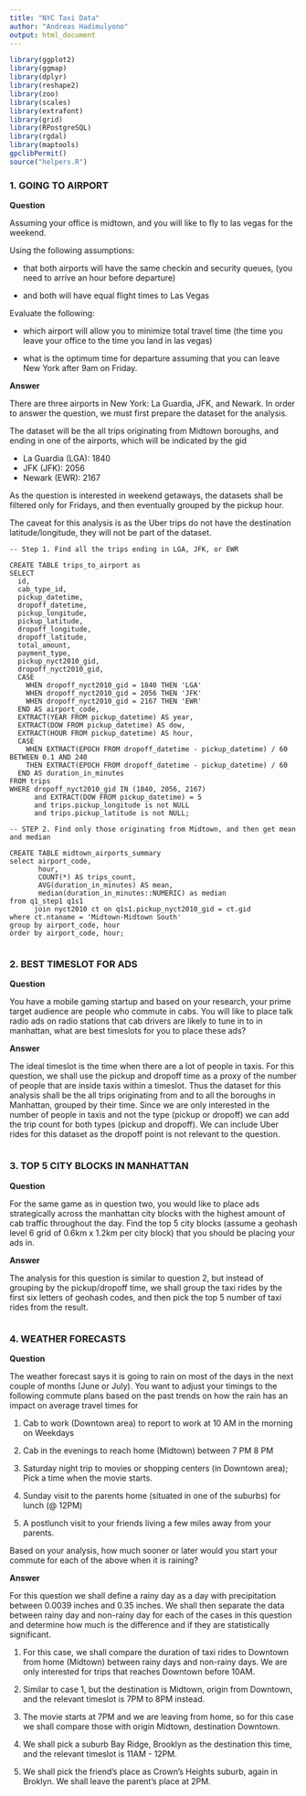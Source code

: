 ```yaml
---
title: "NYC Taxi Data"
author: "Andreas Hadimulyono"
output: html_document
---
```


``` r
library(ggplot2)
library(ggmap)
library(dplyr)
library(reshape2)
library(zoo)
library(scales)
library(extrafont)
library(grid)
library(RPostgreSQL)
library(rgdal)
library(maptools)
gpclibPermit()
source("helpers.R")
```


### 1. GOING TO AIRPORT

**Question**

Assuming your office is midtown, and you will like to fly to las vegas for the weekend.

Using the following assumptions:

* that both airports will have the same checkin and security queues, (you need to arrive an hour before departure)

* and both will have equal flight times to Las Vegas

Evaluate the following:

* which airport will allow you to minimize total travel time (the time you leave your office to the time you land in las vegas)

* what is the optimum time for departure assuming that you can leave New York after 9am on Friday.

**Answer**

There are three airports in New York: La Guardia, JFK, and Newark. In order to answer the question, we must first prepare the dataset for the analysis.

The dataset will be the all trips originating from Midtown boroughs, and ending in one of the airports, which will be indicated by the gid

* La Guardia (LGA): 1840
* JFK (JFK): 2056
* Newark (EWR): 2167

As the question is interested in weekend getaways, the datasets shall be filtered only for Fridays, and then eventually grouped by the pickup hour.

The caveat for this analysis is as the Uber trips do not have the destination latitude/longitude, they will not be part of the dataset.

```
-- Step 1. Find all the trips ending in LGA, JFK, or EWR

CREATE TABLE trips_to_airport as
SELECT
  id,
  cab_type_id,
  pickup_datetime,
  dropoff_datetime,
  pickup_longitude,
  pickup_latitude,
  dropoff_longitude,
  dropoff_latitude,
  total_amount,
  payment_type,
  pickup_nyct2010_gid,
  dropoff_nyct2010_gid,
  CASE
    WHEN dropoff_nyct2010_gid = 1840 THEN 'LGA'
    WHEN dropoff_nyct2010_gid = 2056 THEN 'JFK'
    WHEN dropoff_nyct2010_gid = 2167 THEN 'EWR'
  END AS airport_code,
  EXTRACT(YEAR FROM pickup_datetime) AS year,
  EXTRACT(DOW FROM pickup_datetime) AS dow,
  EXTRACT(HOUR FROM pickup_datetime) AS hour,
  CASE
    WHEN EXTRACT(EPOCH FROM dropoff_datetime - pickup_datetime) / 60 BETWEEN 0.1 AND 240
    THEN EXTRACT(EPOCH FROM dropoff_datetime - pickup_datetime) / 60
  END AS duration_in_minutes
FROM trips
WHERE dropoff_nyct2010_gid IN (1840, 2056, 2167)
      and EXTRACT(DOW FROM pickup_datetime) = 5
      and trips.pickup_longitude is not NULL
      and trips.pickup_latitude is not NULL;
      
-- STEP 2. Find only those originating from Midtown, and then get mean and median

CREATE TABLE midtown_airports_summary
select airport_code,
       hour,
       COUNT(*) AS trips_count,
       AVG(duration_in_minutes) AS mean,
       median(duration_in_minutes::NUMERIC) as median
from q1_step1 q1s1
      join nyct2010 ct on q1s1.pickup_nyct2010_gid = ct.gid
where ct.ntaname = 'Midtown-Midtown South'
group by airport_code, hour
order by airport_code, hour;

```

``` r

```


### 2. BEST TIMESLOT FOR ADS

**Question**

You have a mobile gaming startup and based on your research, your prime target audience are people who commute in cabs. You will like to place talk radio ads on radio stations that cab drivers are likely to tune in to in manhattan, what are best timeslots for you to place these ads?

**Answer**

The ideal timeslot is the time when there are a lot of people in taxis. For this question, we shall use the pickup and dropoff time as a proxy of the number of people that are inside taxis within a timeslot. Thus the dataset for this analysis shall be the all trips originating from and to all the boroughs in Manhattan, grouped by their time. Since we are only interested in the number of people in taxis and not the type (pickup or dropoff) we can add the trip count for both types (pickup and dropoff). We can include Uber rides for this dataset as the dropoff point is not relevant to the question.


```
```

### 3. TOP 5 CITY BLOCKS IN MANHATTAN

**Question**

For the same game as in question two, you would like to place ads strategically across the manhattan city blocks with the highest amount of cab traffic throughout the day. Find the top 5 city blocks (assume a geohash level 6 grid of 0.6km x 1.2km per city block) that you should be placing your ads in.

**Answer**

The analysis for this question is similar to question 2, but instead of grouping by the pickup/dropoff time, we shall group the taxi rides by the first six letters of geohash codes, and then pick the top 5 number of taxi rides from the result.

```
```


### 4. WEATHER FORECASTS

**Question**

The weather forecast says it is going to rain on most of the days in the next couple of months (June or July). You want to adjust your timings to the following commute plans based on the past trends on how the rain has an impact on average travel times for 

1. Cab to work (Downtown area) to report to work at 10 AM in the morning on Weekdays

2. Cab in the evenings to reach home (Midtown) between 7 PM 8 PM 

3. Saturday night trip to movies or shopping centers (in Downtown area); Pick a time when the movie starts.

4. Sunday visit to the parents home (situated in one of the suburbs) for lunch (@ 12PM)

5. A postlunch visit to your friends living a few miles away from your parents.

Based on your analysis, how much sooner or later would you start your commute for each of the above when it is raining?

**Answer**

For this question we shall define a rainy day as a day with precipitation between 0.0039 inches and 0.35 inches. We shall then separate the data between rainy day and non-rainy day for each of the cases in this question and determine how much is the difference and if they are statistically significant.

1. For this case, we shall compare the duration of taxi rides to Downtown from home (Midtown) between rainy days and non-rainy days. We are only interested for trips that reaches Downtown before 10AM.

2. Similar to case 1, but the destination is Midtown, origin from Downtown, and the relevant timeslot is 7PM to 8PM instead.

3. The movie starts at 7PM and we are leaving from home, so for this case we shall compare those with origin Midtown, destination Downtown.

4. We shall pick a suburb Bay Ridge, Brooklyn as the destination this time, and the relevant timeslot is 11AM - 12PM.

5. We shall pick the friend's place as Crown's Heights suburb, again in Broklyn. We shall leave the parent's place at 2PM.


